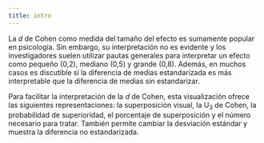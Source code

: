 ```yaml
---
title: intro
---
```


La *d* de Cohen como medida del tamaño del efecto es sumamente popular en psicología. Sin embargo, su interpretación no es evidente y los investigadores suelen utilizar pautas generales para interpretar un efecto como pequeño (0,2), mediano (0,5) y grande (0,8). Además, en muchos casos es discutible si la diferencia de medias estandarizada es más interpretable que la diferencia de medias sin estandarizar.

Para facilitar la interpretación de la *d* de Cohen, esta visualización ofrece las siguientes representaciones: la superposición visual, la U<sub>3</sub> de Cohen, la probabilidad de superioridad, el porcentaje de superposición y el número necesario para tratar. También permite cambiar la desviación estándar y muestra la diferencia no estandarizada.


